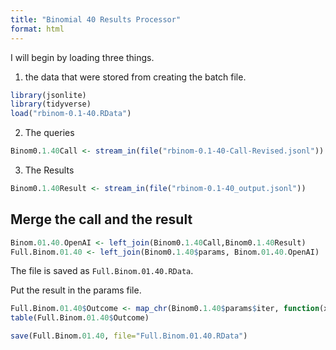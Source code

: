 ```yaml
---
title: "Binomial 40 Results Processor"
format: html
---
```


I will begin by loading three things.  

1. the data that were stored from creating the batch file.

```r
library(jsonlite)
library(tidyverse)
load("rbinom-0.1-40.RData")
```

2. The queries

```r
Binom0.1.40Call <- stream_in(file("rbinom-0.1-40-Call-Revised.jsonl"))
```

3. The Results

```r
Binom0.1.40Result <- stream_in(file("rbinom-0.1-40_output.jsonl"))
```

## Merge the call and the result

```r
Binom.01.40.OpenAI <- left_join(Binom0.1.40Call,Binom0.1.40Result)
Full.Binom.01.40 <- left_join(Binom0.1.40$params, Binom.01.40.OpenAI)
```

The file is saved as `Full.Binom.01.40.RData`.

Put the result in the params file.

```r
Full.Binom.01.40$Outcome <- map_chr(Binom0.1.40$params$iter, function(x) { unlist(Binom0.1.40Result$response$body$choices[[x]][[2]][2]) })
table(Full.Binom.01.40$Outcome)
```

```r
save(Full.Binom.01.40, file="Full.Binom.01.40.RData")
```

